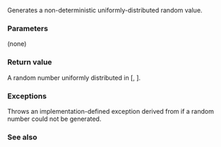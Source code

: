 {{cpp/numeric/random/random_device/title|operator()}}
{{cpp/numeric/random/random_device/navbar}}
{{ddcl | since=c++11 | 1=
result_type operator()();
}}

Generates a non-deterministic uniformly-distributed random value. 

===Parameters===
(none)

===Return value===
A random number uniformly distributed in [{{c|min()}}, {{c|max()}}].

===Exceptions===
Throws an implementation-defined exception derived from {{lc|std::exception}} if a random number could not be generated.

===See also===
{{dsc begin}}
{{dsc inc | cpp/numeric/random/engine/dsc min |random_device}}
{{dsc inc | cpp/numeric/random/engine/dsc max |random_device}}
{{dsc end}}

{{langlinks|de|es|fr|it|ja|pt|ru|zh}}